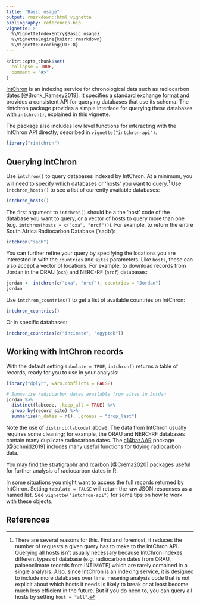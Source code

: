 ```yaml
---
title: "Basic usage"
output: rmarkdown::html_vignette
bibliography: references.bib
vignette: >
  %\VignetteIndexEntry{Basic usage}
  %\VignetteEngine{knitr::rmarkdown}
  %\VignetteEncoding{UTF-8}
---
```


```r
knitr::opts_chunk$set(
  collapse = TRUE,
  comment = "#>"
)
```

[IntChron](https://intchron.org) is an indexing service for chronological data such as radiocarbon dates [@Bronk_Ramsey2019].
It specifies a standard exchange format and provides a consistent API for querying databases that use its schema.
The rintchron package provides a simple interface for querying these databases with `intchron()`, explained in this vignette.

The package also includes low level functions for interacting with the IntChron API directly, described in `vignette("intchron-api")`.

```r
library("rintchron")
```

## Querying IntChron

Use `intchron()` to query databases indexed by IntChron.
At a minimum, you will need to specify which databases or 'hosts' you want to query.^[There are several reasons for this. First and foremost, it reduces the number of requests a given query has to make to the IntChron API. Querying all hosts isn't usually necessary because IntChron indexes different types of database (e.g. radiocarbon dates from ORAU, palaeoclimate records from INTIMATE) which are rarely combined in a single analysis. Also, since IntChron is an indexing service, it is designed to include more databases over time, meaning analysis code that is not explicit about which hosts it needs is likely to break or at least become much less efficient in the future. But if you do need to, you can query all hosts by setting `host = "all"`.]
Use `intchron_hosts()` to see a list of currently available databases:

```r
intchron_hosts()
```

The first argument to `intchron()` should be a the 'host' code of the database you want to query, or a vector of hosts to query more than one (e.g. `intchron(hosts = c("oxa", "nrcf"))`).
For example, to return the entire South Africa Radiocarbon Database ('sadb'):

```r
intchron("sadb")
```

You can further refine your query by specifying the locations you are interested in with the `countries` and `sites` parameters.
Like `hosts`, these can also accept a vector of locations.
For example, to download records from Jordan in the ORAU (`oxa`) and NERC-RF (`nrcf`) databases:

```r
jordan <- intchron(c("oxa", "nrcf"), countries = "Jordan")
jordan
```

Use `intchron_countries()` to get a list of available countries on IntChron:

```r
intchron_countries()
```

Or in specific databases:

```r
intchron_countries(c("intimate", "egyptdb"))
```

## Working with IntChron records

With the default setting `tabulate = TRUE`, `intchron()` returns a table of records, ready for you to use in your analysis:

```r
library("dplyr", warn.conflicts = FALSE)

# Summarise radiocarbon dates available from sites in Jordan
jordan %>% 
  distinct(labcode, .keep_all = TRUE) %>% 
  group_by(record_site) %>% 
  summarise(n_dates = n(), .groups = "drop_last")
```

Note the use of `distinct(labcode)` above.
The data from IntChron usually requires some cleaning; for example, the ORAU and NERC-RF databases contain many duplicate radiocarbon dates.
The [c14bazAAR](https://docs.ropensci.org/c14bazAAR/) package [@Schmid2019] includes many useful functions for tidying radiocarbon data.

You may find the [stratigraphr](http://stratigraphr.joeroe.io/) and [rcarbon](https://github.com/ahb108/rcarbon/) [@Crema2020] packages useful for further analysis of radiocarbon dates in R.

In some situations you might want to access the full records returned by IntChron.
Setting `tabulate = FALSE` will return the raw JSON responses as a named list.
See `vignette("intchron-api")` for some tips on how to work with these objects.

## References

